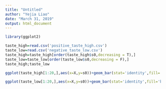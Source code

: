 ---
title: "Untitled"
author: "Yejia Liao"
date: "March 31, 2019"
output: html_document
---



```{r}
library(ggplot2)
```


```{r}
taste_high=read.csv('positive_taste_high.csv')
taste_low=read.csv('negative_taste_low.csv')
taste_high=taste_high[order(taste_high$s0,decreasing = T),]
taste_low=taste_low[order(taste_low$s0,decreasing = F),]
taste_high;taste_low
```

```{r}
ggplot(taste_high[1:20,],aes(x=X,y=s0))+geom_bar(stat='identity',fill='red')+theme(axis.text.x = element_text(angle = 90,hjust = 1))
```

```{r}
ggplot(taste_low[1:20,],aes(x=X,y=s0))+geom_bar(stat='identity',fill='blue')+theme(axis.text.x = element_text(angle = 90,hjust = 1))

```

